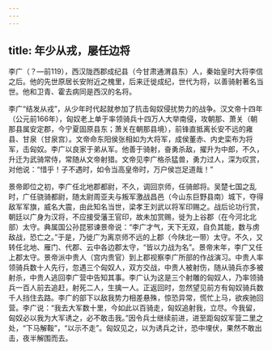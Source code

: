```yaml
---
---
---
```

title: 年少从戎，屡任边将
---



李广（？—前119），西汉陇西郡成纪县（今甘肃通渭县东）人，秦始皇时大将李信之后。他的先世原居长安附近之槐里，后来迁徙成纪，世代为将，以善骑射著名当世。他和卫青、霍去病同是西汉的名将。

李广“结发从戎”，从少年时代起就参加了抗击匈奴侵扰势力的战争。汉文帝十四年（公元前166年），匈奴老上单于率领骑兵十四万人大举南侵，攻朝那、萧关（朝那县属安定郡，今宁夏固原县东；萧关在朝那县境），前锋直抵离长安不远的雍县、甘泉（甘泉宫）。文帝命东阳侯张相如为大将军，成侯董赤、内史栾布为将军，击匈奴。李广以良家于弟从军。他善于骑射，奋勇杀敌，擢升为中郎，不久，升迁为武骑常侍，常随从文帝射猎。文帝见李广格杀猛兽，勇力过人，深为叹赏，对他说：“惜乎！子不遇时，如令当高皇帝时，万户侯岂足道哉！”

景帝即位之初，李广任北地郡都尉，不久，调回京师，任骑郎将。吴楚七国之乱时，广任骁骑都尉，随太尉周亚夫与叛军激战昌邑（今山东巨野县南）城下，夺得敌军军旗，威名大震，由此知名当世，梁孝王刘武以将军印赐之。战后论功行赏，朝廷以广身为汉将，不应接受藩王官印，故未加赏赐，徙为上谷郡（在今河北北部）太守。典属国公孙昆邪谏景帝说：“李广才气，天下无双，自负其能，数与虏敌战，恐亡之。”于是，乃徙广为离京师不远的上郡（今陕北一带）太守。不久，又转任北地、雁门、代郡、云中各边郡太守，“皆以力战为名”。景帝末年，李广又任上郡太守。景帝派中贵人（宫内贵官）到上郡视察李广所部的作战演习。中贵人率领骑兵数十人先行，忽遇三个匈奴人，双方交战，中贵人被射伤，随从骑兵亦多被射杀，中贵人逃回李广营中告知其事。李广认为这是三个射雕的匈奴人，乃率领骑兵一百人前去追赶，射死二人，生擒一人。正返回时，忽然望见前方有匈奴骑兵数千人挡住去路。李广的部下以敌我势力相差悬殊，惊恐异常，慌忙上马，欲疾驰回营。李广说：“我去大军数十里，今如此以百骑走，匈奴追射我，立尽。今我留，匈奴必以我为大军诱之，必不敢击我。”因令兵士继续前进，进至距匈奴军营二里之处，“下马解鞍”，“以示不走”。匈奴见之，以为诱兵之计，恐中埋伏，果然不敢出击，夜半解围而去。